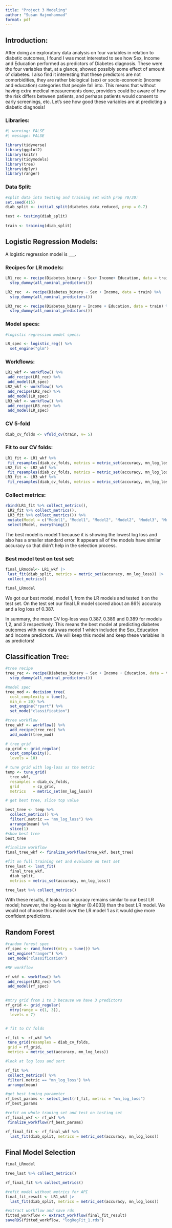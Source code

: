 ```yaml
---
title: "Project 3 Modeling"
author: "Susan Hajmohammad"
format: pdf
---
```


## Introduction: 

After doing an exploratory data analysis on four variables in relation to diabetic outcomes, I found I was most interested to see how Sex, Income and Education performed as predictors of Diabetes diagnosis.  These were the four variables that, at a glance, showed possibly some effect of amount of diabetes. I also find it interesting that these predictors are not comorbidities, they are rather biological (sex) or socio-economic (income and education) categories that people fall into.  This means that without having extra medical measurements done, providers could be aware of how the risk differs between patients, and perhaps patients would consent to early screenings, etc.  Let's see how good these variables are at predicting a diabetic diagnosis!  

### Libraries: 

```r
#| warning: FALSE
#| message: FALSE

library(tidyverse)
library(ggplot2)
library(knitr)
library(tidymodels)
library(tree)
library(dplyr)
library(ranger)
```


### Data Split: 

```r
#split data into testing and training set with prop 70/30:
set.seed(415)
diab_split <- initial_split(diabetes_data_reduced, prop = 0.7)

test <- testing(diab_split)
  
train <- training(diab_split)

```

## Logistic Regression Models: 

A logistic regression model is ___.

### Recipes for LR models: 

```r
LR1_rec <- recipe(Diabetes_binary ~ Sex+ Income+ Education, data = train)%>%
  step_dummy(all_nominal_predictors())

LR2_rec  <- recipe(Diabetes_binary ~ Sex + Income, data = train) %>%
  step_dummy(all_nominal_predictors())

LR3_rec <- recipe(Diabetes_binary ~ Income + Education, data = train) %>%
  step_dummy(all_nominal_predictors())

```

### Model specs: 

```r
#logistic regression model specs: 

LR_spec <- logistic_reg() %>%
  set_engine("glm")

```

### Workflows: 

```r
LR1_wkf <- workflow() %>%
 add_recipe(LR1_rec) %>%
 add_model(LR_spec)
LR2_wkf <- workflow() %>%
 add_recipe(LR2_rec) %>%
 add_model(LR_spec)
LR3_wkf <- workflow() %>%
 add_recipe(LR3_rec) %>%
 add_model(LR_spec)
```


### CV 5-fold 

```r
diab_cv_folds <- vfold_cv(train, v= 5)
```

### Fit to our CV folds: 

```r
LR1_fit <- LR1_wkf %>%
 fit_resamples(diab_cv_folds, metrics = metric_set(accuracy, mn_log_loss))
LR2_fit <- LR2_wkf %>%
 fit_resamples(diab_cv_folds, metrics = metric_set(accuracy, mn_log_loss))
LR3_fit <- LR3_wkf %>%
 fit_resamples(diab_cv_folds, metrics = metric_set(accuracy, mn_log_loss))

```

### Collect metrics: 

```r
rbind(LR1_fit %>% collect_metrics(),
 LR2_fit %>% collect_metrics(),
 LR3_fit %>% collect_metrics()) %>%
 mutate(Model = c("Model1", "Model1", "Model2", "Model2", "Model3", "Model3")) %>%
 select(Model, everything())
```

The best model is model 1 because it is showing the lowest log loss and also has a smaller standard error.  It appears all of the models have similar accuracy so that didn't help in the selection process. 

### Best model test on test set: 

```r
final_LRmodel<- LR1_wkf |>
 last_fit(diab_split, metrics = metric_set(accuracy, mn_log_loss)) |>
 collect_metrics()

final_LRmodel
```

We got our best model, model 1, from the LR models and tested it on the test set.  On the test set our final LR model scored about an 86% accuracy and a log loss of 0.387. 

In summary, the mean CV log-loss was 0.387, 0.389 and 0.389 for models 1,2, and 3 respectively.  This means the best model at predicting diabetes outcomes with new data was model 1 which included the Sex, Education and Income predictors.  We will keep this model and keep these variables in as predictors! 


## Classification Tree: 

```r
#tree recipe 
tree_rec <- recipe(Diabetes_binary ~ Sex + Income + Education, data = train) %>%
  step_dummy(all_nominal_predictors())

#model spec
tree_mod <- decision_tree(
  cost_complexity = tune(), 
  min_n = 20) %>%
  set_engine("rpart") %>%
  set_mode("classification")

#tree workflow
tree_wkf <- workflow() %>%
  add_recipe(tree_rec) %>% 
  add_model(tree_mod)

# tree grid
cp_grid <- grid_regular(
  cost_complexity(),
  levels = 10)

# tune grid with log‑loss as the metric
temp <- tune_grid(
  tree_wkf,
  resamples = diab_cv_folds,
  grid      = cp_grid,
  metrics   = metric_set(mn_log_loss))

# get best tree, slice top value

best_tree <- temp %>%
  collect_metrics() %>%
  filter(.metric == "mn_log_loss") %>%
  arrange(mean) %>%
  slice(1)
#show best tree
best_tree

#finalize workflow
final_tree_wkf <- finalize_workflow(tree_wkf, best_tree)

#fit on full training set and evaluate on test set
tree_last <- last_fit(
  final_tree_wkf,
  diab_split,
  metrics = metric_set(accuracy, mn_log_loss))

tree_last %>% collect_metrics()

```
With these results, it looks our accuracy remains similar to our best LR model; however, the log-loss is higher (0.4033) than the best LR model.  We would not choose this model over the LR model 1 as it would give more confident predictions. 


## Random Forest

```r
#random forest spec
rf_spec <- rand_forest(mtry = tune()) %>%
 set_engine("ranger") %>%
 set_mode("classification")

#RF workflow 

rf_wkf <- workflow() %>%
 add_recipe(LR3_rec) %>%
 add_model(rf_spec)
 

#mtry grid from 1 to 3 because we have 3 predictors
rf_grid <- grid_regular(
  mtry(range = c(1, 3)), 
  levels = 7)


# fit to CV folds

rf_fit <- rf_wkf %>%
 tune_grid(resamples = diab_cv_folds,
 grid = rf_grid,
 metrics = metric_set(accuracy, mn_log_loss))

#look at log loss and sort

rf_fit %>%
 collect_metrics() %>%
 filter(.metric == "mn_log_loss") %>%
 arrange(mean)

#get best tuning parameter
rf_best_params <- select_best(rf_fit, metric = "mn_log_loss")
rf_best_params

#refit on whole traning set and test on testing set 
rf_final_wkf <- rf_wkf %>%
 finalize_workflow(rf_best_params)

rf_final_fit <- rf_final_wkf %>%
  last_fit(diab_split, metrics = metric_set(accuracy, mn_log_loss))

```


## Final Model Selection 

```r

final_LRmodel

tree_last %>% collect_metrics()

rf_final_fit %>% collect_metrics()

```


```r
#refit model without metrics for API
final_fit_result <- LR1_wkf |>
  last_fit(diab_split, metrics = metric_set(accuracy, mn_log_loss))

#extract workflow and save rds
fitted_workflow <- extract_workflow(final_fit_result)
saveRDS(fitted_workflow, "logRegFit_1.rds")

```

